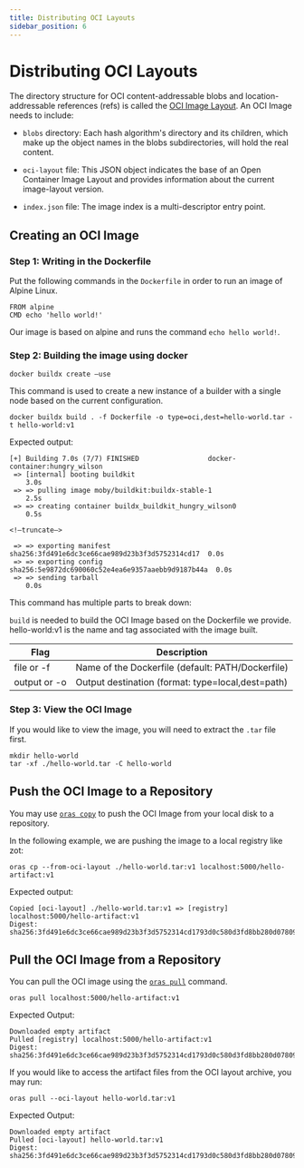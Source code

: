 ```yaml
---
title: Distributing OCI Layouts
sidebar_position: 6
---
```


# Distributing OCI Layouts

The directory structure for OCI content-addressable blobs and location-addressable references (refs) is called the [OCI Image Layout](https://github.com/opencontainers/image-spec/blob/main/image-layout.md). An OCI Image needs to include:

- `blobs` directory: Each hash algorithm's directory and its children, which make up the object names in the blobs subdirectories, will hold the real content.

- `oci-layout` file: This JSON object indicates the base of an Open Container Image Layout and provides information about the current image-layout version.

- `index.json` file: The image index is a multi-descriptor entry point.

## Creating an OCI Image 

### Step 1: Writing in the Dockerfile

Put the following commands in the `Dockerfile` in order to run an image of Alpine Linux.

```
FROM alpine
CMD echo 'hello world!'
```

Our image is based on alpine and runs the command `echo hello world!`.

### Step 2: Building the image using docker

```
docker buildx create —use
```

This command is used to create a new instance of a builder with a single node based on the current configuration.


```
docker buildx build . -f Dockerfile -o type=oci,dest=hello-world.tar -t hello-world:v1
```

Expected output:
```
[+] Building 7.0s (7/7) FINISHED                 docker-container:hungry_wilson
 => [internal] booting buildkit                                            3.0s
 => => pulling image moby/buildkit:buildx-stable-1                         2.5s
 => => creating container buildx_buildkit_hungry_wilson0                   0.5s

<!—truncate—>

 => => exporting manifest sha256:3fd491e6dc3ce66cae989d23b3f3d5752314cd17  0.0s
 => => exporting config sha256:5e9872dc690060c52e4ea6e9357aaebb9d9187b44a  0.0s
 => => sending tarball                                                     0.0s
```

This command has multiple parts to break down:

`build` is needed to build the OCI Image based on the Dockerfile we provide.
hello-world:v1 is the name and tag associated with the image built.

| Flag         | Description                                          |
|--------------|------------------------------------------------------|
| file or -f   | Name of the Dockerfile (default: PATH/Dockerfile)    |
| output or -o | Output destination (format: type=local,dest=path)    |

### Step 3: View the OCI Image

If you would like to view the image, you will need to extract the `.tar` file first.

```
mkdir hello-world
tar -xf ./hello-world.tar -C hello-world
```

## Push the OCI Image to a Repository

You may use [`oras copy`](../commands/oras_cp.mdx) to push the OCI Image from your local disk to a repository.

In the following example, we are pushing the image to a local registry like zot:

```
oras cp --from-oci-layout ./hello-world.tar:v1 localhost:5000/hello-artifact:v1
``` 

Expected output:

```
Copied [oci-layout] ./hello-world.tar:v1 => [registry] localhost:5000/hello-artifact:v1
Digest: sha256:3fd491e6dc3ce66cae989d23b3f3d5752314cd1793d0c580d3fd8bb280d07809
```

## Pull the OCI Image from a Repository

You can pull the OCI image using the [`oras pull`](../commands/oras_pull.mdx) command.

```
oras pull localhost:5000/hello-artifact:v1
```

Expected Output:

```
Downloaded empty artifact
Pulled [registry] localhost:5000/hello-artifact:v1
Digest: sha256:3fd491e6dc3ce66cae989d23b3f3d5752314cd1793d0c580d3fd8bb280d07809
```

If you would like to access the artifact files from the OCI layout archive, you may run:

```
oras pull --oci-layout hello-world.tar:v1
```

Expected Output:

```
Downloaded empty artifact
Pulled [oci-layout] hello-world.tar:v1
Digest: sha256:3fd491e6dc3ce66cae989d23b3f3d5752314cd1793d0c580d3fd8bb280d07809
```